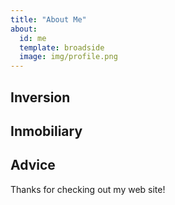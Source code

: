 ```yaml
---
title: "About Me"
about:
  id: me
  template: broadside
  image: img/profile.png
---
```


:::{#me}

## Inversion

## Inmobiliary

## Advice

:::

Thanks for checking out my web site!
